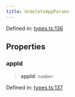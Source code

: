 ```yaml
---
title: UndeleteAppParams
---
```


Defined in: [types.ts:136](https://github.com/LIT-Protocol/Vincent/blob/73da7c01d4eb076a0ff8650f85c7adf29f486588/packages/libs/contracts-sdk/src/types.ts#L136)

## Properties

### appId

> **appId**: `number`

Defined in: [types.ts:137](https://github.com/LIT-Protocol/Vincent/blob/73da7c01d4eb076a0ff8650f85c7adf29f486588/packages/libs/contracts-sdk/src/types.ts#L137)
